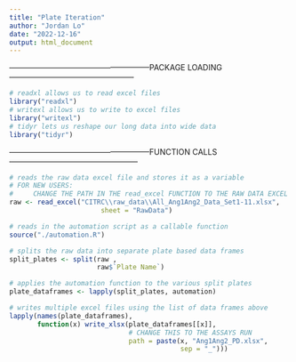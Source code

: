 ```yaml
---
title: "Plate Iteration"
author: "Jordan Lo"
date: "2022-12-16"
output: html_document
---
```

------------------------------------------------------PACKAGE LOADING------------------------------------------------
```r
# readxl allows us to read excel files
library("readxl")
# writexl allows us to write to excel files
library("writexl")
# tidyr lets us reshape our long data into wide data
library("tidyr")
```


------------------------------------------------------FUNCTION CALLS--------------------------------------------------
```r
# reads the raw data excel file and stores it as a variable
# FOR NEW USERS:
#     CHANGE THE PATH IN THE read_excel FUNCTION TO THE RAW DATA EXCEL
raw <- read_excel("CITRC\\raw_data\\All_Ang1Ang2_Data_Set1-11.xlsx", 
                       sheet = "RawData")

# reads in the automation script as a callable function
source("./automation.R")

# splits the raw data into separate plate based data frames
split_plates <- split(raw ,
                      raw$`Plate Name`)

# applies the automation function to the various split plates
plate_dataframes <- lapply(split_plates, automation)

# writes multiple excel files using the list of data frames above
lapply(names(plate_dataframes),
       function(x) write_xlsx(plate_dataframes[[x]], 
                              # CHANGE THIS TO THE ASSAYS RUN
                              path = paste(x, "Ang1Ang2_PD.xlsx",
                                           sep = "_")))
```